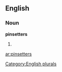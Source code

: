 
==English==

===Noun===
'''pinsetters'''

# {{plural of|[[pinsetter]]}}

[[Category:English plurals]]

[[ar:pinsetters]]
